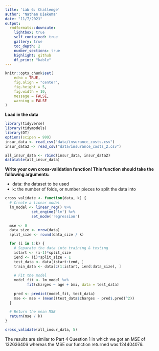 ---
title: 'Lab 6: Challenge'
author: "Nathan Diekema"
date: "11/7/2021"
output:
  rmdformats::downcute:
    lightbox: true
    self_contained: true
    gallery: true
    toc_depth: 2
    number_sections: true
    highlight: github
    df_print: "kable"
---

```{r setup, include=FALSE}
knitr::opts_chunk$set(
	echo = TRUE,
	fig.align = "center",
	fig.height = 5,
	fig.width = 10,
	message = FALSE,
	warning = FALSE
)
```

**Load in the data**

```{r}
library(tidyverse)
library(tidymodels)
library(DT)
options(scipen = 999)
insur_data <- read_csv("data/insurance_costs.csv")
insur_data2 <- read_csv("data/insurance_costs_2.csv")

all_insur_data <- rbind(insur_data, insur_data2)
datatable(all_insur_data)
```

**Write your own cross-validation function! This function should take the following arguments:**

- data: the dataset to be used
- k: the number of folds, or number pieces to split the data into
\
```{r}
cross_validate <- function(data, k) {
  # Create a linear model
  lm_model <- linear_reg() %>% 
            set_engine('lm') %>%
            set_mode('regression')
  
  mse <- 0
  data_size <- nrow(data)
  split_size <- round(data_size / k)

  for (i in 1:k) {
    # Separate the data into training & testing 
    istart <- (i-1)*split_size
    iend <- (i)*split_size - 1
    test_data <- data[istart:iend, ]
    train_data <- data[c(1:istart, iend:data_size), ]
    
    # Fit the model
    model_fit <- lm_model %>% 
          fit(charges ~ age + bmi, data = test_data)
  
    pred <- predict(model_fit, test_data)
    mse <- mse + (mean((test_data$charges - pred$.pred)^2))
  }

  # Return the mean MSE
  return(mse / k)
}

```


```{r}
cross_validate(all_insur_data, 5)
```

The results are similar to Part 4 Question 1 in which we got an MSE of 132636406 whereas the MSE our function returned was 124404076.

